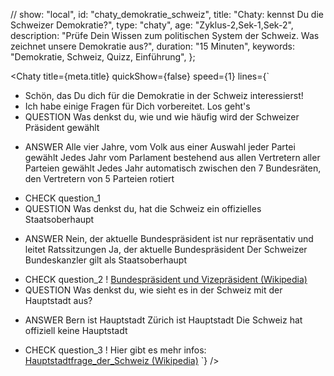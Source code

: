 
  // show: "local",
  id: "chaty_demokratie_schweiz",
  title: "Chaty: kennst Du die Schweizer Demokratie?",
  type: "chaty",
  age: "Zyklus-2,Sek-1,Sek-2",
  description:
    "Prüfe Dein Wissen zum politischen System der Schweiz. Was zeichnet unsere Demokratie aus?",
  duration: "15 Minuten",
  keywords: "Demokratie, Schweiz, Quizz, Einführung",
};

<Chaty
  title={meta.title}
  quickShow={false}
  speed={1}
  lines={`
- Schön, das Du dich für die Demokratie in der Schweiz interessierst!
- Ich habe einige Fragen für Dich vorbereitet. Los geht's
- QUESTION Was denkst du, wie und wie häufig wird der Schweizer Präsident gewählt
* ANSWER
  Alle vier Jahre, vom Volk aus einer Auswahl jeder Partei gewählt
  Jedes Jahr vom Parlament bestehend aus allen Vertretern aller Parteien gewählt
  Jedes Jahr automatisch zwischen den 7 Bundesräten, den Vertretern von 5 Parteien rotiert
- CHECK question_1
- QUESTION Was denkst du, hat die Schweiz ein offizielles Staatsoberhaupt
* ANSWER
  Nein, der aktuelle Bundespräsident ist nur repräsentativ und leitet Ratssitzungen
  Ja, der aktuelle Bundespräsident
  Der Schweizer Bundeskanzler gilt als Staatsoberhaupt
- CHECK question_2
! [Bundespräsident und Vizepräsident (Wikipedia)](https://de.wikipedia.org/wiki/Bundesrat_%28Schweiz%29#Bundespr%C3%A4sident_und_Vizepr%C3%A4sident)
- QUESTION Was denkst du, wie sieht es in der Schweiz mit der Hauptstadt aus?
* ANSWER
  Bern ist Hauptstadt
  Zürich ist Hauptstadt
  Die Schweiz hat offiziell keine Hauptstadt
- CHECK question_3
! Hier gibt es mehr infos: [Hauptstadtfrage_der_Schweiz (Wikipedia)](https://de.wikipedia.org/wiki/Hauptstadtfrage_der_Schweiz)
`}
/>
